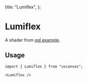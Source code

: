   title: "Lumiflex",
};

# Lumiflex

A shader from [ogl example](https://oframe.github.io/ogl/examples/?src=triangle-screen-shader.html).

<ComponentWrapper>
  <Lumiflex />
</ComponentWrapper>

## Usage

```tsx
import { Lumiflex } from "uvcanvas";
```

```tsx
<Lumiflex />
```
